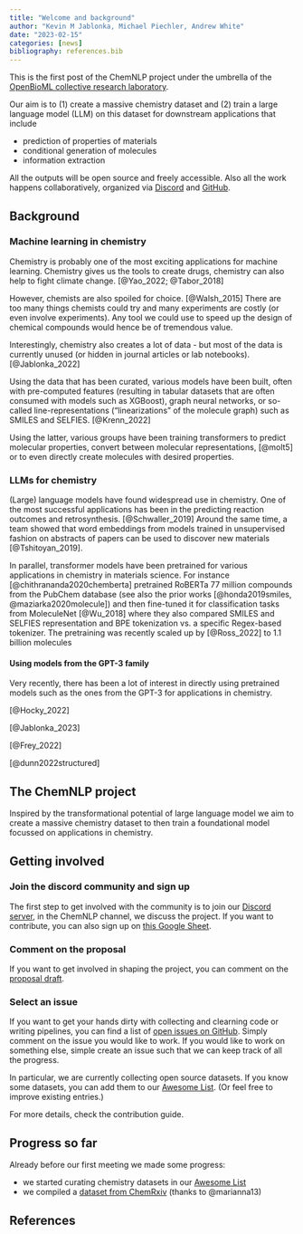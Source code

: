```yaml
---
title: "Welcome and background"
author: "Kevin M Jablonka, Michael Piechler, Andrew White"
date: "2023-02-15"
categories: [news]
bibliography: references.bib
---
```


This is the first post of the ChemNLP project under the umbrella of the [OpenBioML collective research laboratory](https://openbioml.org/#mission).

Our aim is to (1) create a massive chemistry dataset and (2) train a large language model (LLM) on this dataset for downstream applications that include 

- prediction of properties of materials 
- conditional generation of molecules 
- information extraction

All the outputs will be open source and freely accessible. Also all the work happens collaboratively, organized via [Discord](https://discord.gg/GgDBFP8ZEt) and [GitHub](https://github.com/OpenBioML/chemnlp).


## Background

### Machine learning in chemistry 

Chemistry is probably one of the most exciting applications for machine learning. 
Chemistry gives us the tools to create drugs, chemistry can also help to fight climate change. [@Yao_2022; @Tabor_2018]

However, chemists are also spoiled for choice. [@Walsh_2015] There are too many things chemists could try and many experiments are costly (or even involve experiments).
Any tool we could use to speed up the design of chemical compounds would hence be of tremendous value.

Interestingly, chemistry also creates a lot of data - but most of the data is currently unused (or hidden in journal articles or lab notebooks). [@Jablonka_2022]

Using the data that has been curated, various models have been built, often with pre-computed features (resulting in tabular datasets that are often consumed with models such as XGBoost), graph neural networks, or so-called line-representations ("linearizations" of the molecule graph) such as SMILES and SELFIES.  [@Krenn_2022]

Using the latter, various groups have been training transformers to predict molecular properties, convert between molecular representations, [@molt5] or to even directly create molecules with desired properties. 

### LLMs for chemistry

(Large) language models have found widespread use in chemistry. One of the most successful applications has been in the predicting reaction outcomes and retrosynthesis. [@Schwaller_2019]
Around the same time, a team showed that word embeddings from models trained in unsupervised fashion on abstracts of papers can be used to discover new materials [@Tshitoyan_2019].

In parallel, transformer models have been pretrained for various applications in chemistry in materials science. For instance [@chithrananda2020chemberta] pretrained RoBERTa 77 million compounds from the PubChem database (see also the prior works [@honda2019smiles, @maziarka2020molecule]) and then fine-tuned it for classification tasks from MoleculeNet [@Wu_2018] where they also compared SMILES and SELFIES representation and BPE tokenization vs. a specific Regex-based tokenizer.
The pretraining was recently scaled up by [@Ross_2022] to 1.1 billion molecules

<!-- [@Hu_2023]

Schwaller, MolT5, the PubChem article 
Galactica -->

#### Using models from the GPT-3 family

Very recently, there has been a lot of interest in directly using pretrained models such as the ones from the GPT-3 for applications in chemistry. 

[@Hocky_2022]

[@Jablonka_2023]

[@Frey_2022]

[@dunn2022structured]

## The ChemNLP project

Inspired by the transformational potential of large language model we aim to create a massive chemistry dataset to then train a foundational model focussed on applications in chemistry. 


## Getting involved

### Join the discord community and sign up 

The first step to get involved with the community is to join our [Discord server](https://discord.gg/GgDBFP8ZEt), in the ChemNLP channel, we discuss the project. 
If you want to contribute, you can also sign up on [this Google Sheet](https://docs.google.com/spreadsheets/d/11x7O__rUuntN3F2CuR7Ksd_4UdL7CPyEDm7v_Q0H_B0/edit?usp=sharing).

### Comment on the proposal 

If you want to get involved in shaping the project, you can comment on the [proposal draft](https://docs.google.com/document/d/1C44EKSJRojm39P2CaxnEq-0FGwDRaknKxJ8lZI6xr5M/edit?usp=sharing).

### Select an issue 

If you want to get your hands dirty with collecting and clearning code or writing pipelines, you can find a list of [open issues on GitHub](https://github.com/OpenBioML/chemnlp). Simply comment on the issue you would like to work. If you would like to work on something else, simple create an issue such that we can keep track of all the progress.

In particular, we are currently collecting open source datasets. If you know some datasets, you can add them to our [Awesome List](https://github.com/kjappelbaum/awesome-chemistry-datasets). (Or feel free to improve existing entries.)

For more details, check the contribution guide.


## Progress so far 

Already before our first meeting we made some progress:

- we started curating chemistry datasets in our [Awesome List](https://github.com/kjappelbaum/awesome-chemistry-datasets) 
- we compiled a [dataset from ChemRxiv](https://discord.com/channels/@me/1074955590608113706/1078243138809892915) (thanks to @marianna13)

## References

::: {#refs}
:::